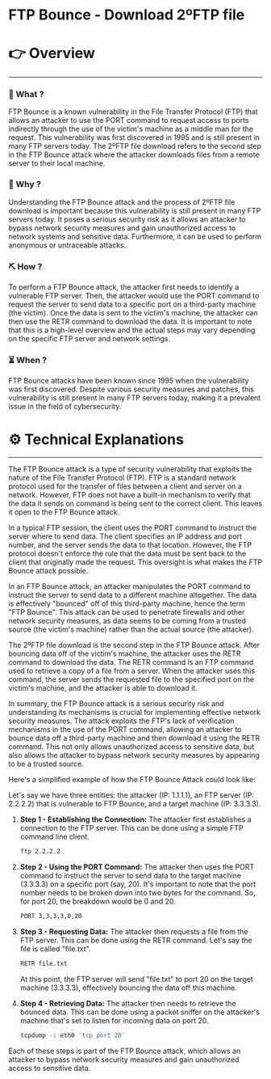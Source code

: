 # FTP Bounce - Download 2ºFTP file


# 👉 Overview

---

### 👀 What ?

FTP Bounce is a known vulnerability in the File Transfer Protocol (FTP) that allows an attacker to use the PORT command to request access to ports indirectly through the use of the victim's machine as a middle man for the request. This vulnerability was first discovered in 1995 and is still present in many FTP servers today. The 2ºFTP file download refers to the second step in the FTP Bounce attack where the attacker downloads files from a remote server to their local machine.


### 🧐 Why ?

Understanding the FTP Bounce attack and the process of 2ºFTP file download is important because this vulnerability is still present in many FTP servers today. It poses a serious security risk as it allows an attacker to bypass network security measures and gain unauthorized access to network systems and sensitive data. Furthermore, it can be used to perform anonymous or untraceable attacks.


### ⛏️ How ?

To perform a FTP Bounce attack, the attacker first needs to identify a vulnerable FTP server. Then, the attacker would use the PORT command to request the server to send data to a specific port on a third-party machine (the victim). Once the data is sent to the victim's machine, the attacker can then use the RETR command to download the data. It is important to note that this is a high-level overview and the actual steps may vary depending on the specific FTP server and network settings.


### ⏳ When ?

FTP Bounce attacks have been known since 1995 when the vulnerability was first discovered. Despite various security measures and patches, this vulnerability is still present in many FTP servers today, making it a prevalent issue in the field of cybersecurity.


# ⚙️ Technical Explanations

---

The FTP Bounce attack is a type of security vulnerability that exploits the nature of the File Transfer Protocol (FTP). FTP is a standard network protocol used for the transfer of files between a client and server on a network. However, FTP does not have a built-in mechanism to verify that the data it sends on command is being sent to the correct client. This leaves it open to the FTP Bounce attack.

In a typical FTP session, the client uses the PORT command to instruct the server where to send data. The client specifies an IP address and port number, and the server sends the data to that location. However, the FTP protocol doesn't enforce the rule that the data must be sent back to the client that originally made the request. This oversight is what makes the FTP Bounce attack possible.

In an FTP Bounce attack, an attacker manipulates the PORT command to instruct the server to send data to a different machine altogether. The data is effectively "bounced" off of this third-party machine, hence the term "FTP Bounce". This attack can be used to penetrate firewalls and other network security measures, as data seems to be coming from a trusted source (the victim's machine) rather than the actual source (the attacker).

The 2ºFTP file download is the second step in the FTP Bounce attack. After bouncing data off of the victim's machine, the attacker uses the RETR command to download the data. The RETR command is an FTP command used to retrieve a copy of a file from a server. When the attacker uses this command, the server sends the requested file to the specified port on the victim's machine, and the attacker is able to download it.

In summary, the FTP Bounce attack is a serious security risk and understanding its mechanisms is crucial for implementing effective network security measures. The attack exploits the FTP's lack of verification mechanisms in the use of the PORT command, allowing an attacker to bounce data off a third-party machine and then download it using the RETR command. This not only allows unauthorized access to sensitive data, but also allows the attacker to bypass network security measures by appearing to be a trusted source.

Here's a simplified example of how the FTP Bounce Attack could look like:

Let's say we have three entities: the attacker (IP: 1.1.1.1), an FTP server (IP: 2.2.2.2) that is vulnerable to FTP Bounce, and a target machine (IP: 3.3.3.3).

1. **Step 1 - Establishing the Connection:**
The attacker first establishes a connection to the FTP server. This can be done using a simple FTP command line client.
    
    ```bash
    ftp 2.2.2.2
    
    ```
    
2. **Step 2 - Using the PORT Command:**
The attacker then uses the PORT command to instruct the server to send data to the target machine (3.3.3.3) on a specific port (say, 20). It's important to note that the port number needs to be broken down into two bytes for the command. So, for port 20, the breakdown would be 0 and 20.
    
    ```bash
    PORT 3,3,3,3,0,20
    
    ```
    
3. **Step 3 - Requesting Data:**
The attacker then requests a file from the FTP server. This can be done using the RETR command. Let's say the file is called "file.txt".
    
    ```bash
    RETR file.txt
    
    ```
    
    At this point, the FTP server will send "file.txt" to port 20 on the target machine (3.3.3.3), effectively bouncing the data off this machine.
    
4. **Step 4 - Retrieving Data:**
The attacker then needs to retrieve the bounced data. This can be done using a packet sniffer on the attacker's machine that's set to listen for incoming data on port 20.
    
    ```bash
    tcpdump -i eth0 'tcp port 20'
    
    ```
    

Each of these steps is part of the FTP Bounce attack, which allows an attacker to bypass network security measures and gain unauthorized access to sensitive data.

